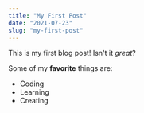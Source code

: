 ```yaml
---
title: "My First Post"
date: "2021-07-23"
slug: "my-first-post" 
---
```


This is my first blog post! Isn't it *great*?

Some of my **favorite** things are:

* Coding
* Learning
* Creating